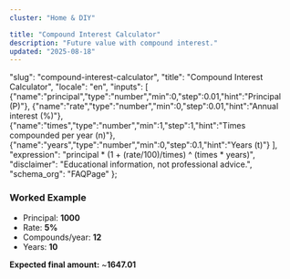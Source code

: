 ```yaml
---
cluster: "Home & DIY"

title: "Compound Interest Calculator"
description: "Future value with compound interest."
updated: "2025-08-18"
---
```



  "slug": "compound-interest-calculator",
  "title": "Compound Interest Calculator",
  "locale": "en",
  "inputs": [
    {"name":"principal","type":"number","min":0,"step":0.01,"hint":"Principal (P)"},
    {"name":"rate","type":"number","min":0,"step":0.01,"hint":"Annual interest (%)"},
    {"name":"times","type":"number","min":1,"step":1,"hint":"Times compounded per year (n)"},
    {"name":"years","type":"number","min":0,"step":0.1,"hint":"Years (t)"}
  ],
  "expression": "principal * (1 + (rate/100)/times) ^ (times * years)",
  "disclaimer": "Educational information, not professional advice.",
  "schema_org": "FAQPage"
};

<BaseLayout title={schema.title} description={schema.description}>
  <!-- ad-slot: top -->
<Calculator schema={schema} />
</BaseLayout>

<!-- ad-slot: bottom -->


### Worked Example

- Principal: **1000**
- Rate: **5%**
- Compounds/year: **12**
- Years: **10**

**Expected final amount:** ~**1647.01**
